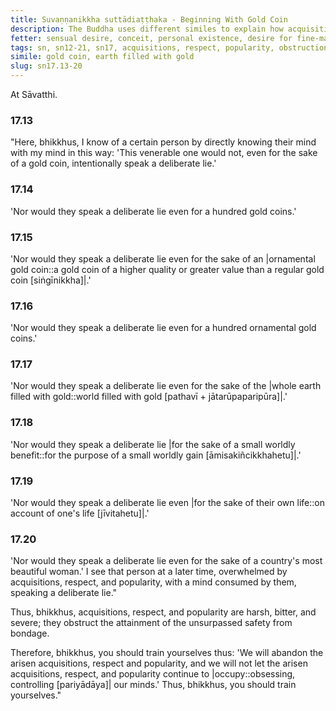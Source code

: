 ```yaml
---
title: Suvaṇṇanikkha suttādiaṭṭhaka - Beginning With Gold Coin
description: The Buddha uses different similes to explain how acquisitions, respect, and popularity are harsh, bitter, and severe, obstructing the attainment of the unsurpassed safety from bondage.
fetter: sensual desire, conceit, personal existence, desire for fine-material existence, desire for immaterial existence, ignorance
tags: sn, sn12-21, sn17, acquisitions, respect, popularity, obstruction, gold coin, worldly benefit, sensual desire
simile: gold coin, earth filled with gold
slug: sn17.13-20
---
```


At Sāvatthi.

### 17.13

"Here, bhikkhus, I know of a certain person by directly knowing their mind with my mind in this way: 'This venerable one would not, even for the sake of a gold coin, intentionally speak a deliberate lie.'

### 17.14

'Nor would they speak a deliberate lie even for a hundred gold coins.'

### 17.15

'Nor would they speak a deliberate lie even for the sake of an |ornamental gold coin::a gold coin of a higher quality or greater value than a regular gold coin [siṅgīnikkha]|.'

### 17.16

'Nor would they speak a deliberate lie even for a hundred ornamental gold coins.'

### 17.17

'Nor would they speak a deliberate lie even for the sake of the |whole earth filled with gold::world filled with gold [pathavī + jātarūpaparipūra]|.'

### 17.18

'Nor would they speak a deliberate lie |for the sake of a small worldly benefit::for the purpose of a small worldly gain [āmisakiñcikkhahetu]|.'

### 17.19

'Nor would they speak a deliberate lie even |for the sake of their own life::on account of one's life [jīvitahetu]|.'

### 17.20

'Nor would they speak a deliberate lie even for the sake of a country's most beautiful woman.' I see that person at a later time, overwhelmed by acquisitions, respect, and popularity, with a mind consumed by them, speaking a deliberate lie."

Thus, bhikkhus, acquisitions, respect, and popularity are harsh, bitter, and severe; they obstruct the attainment of the unsurpassed safety from bondage.

Therefore, bhikkhus, you should train yourselves thus: 'We will abandon the arisen acquisitions, respect and popularity, and we will not let the arisen acquisitions, respect, and popularity continue to |occupy::obsessing, controlling [pariyādāya]| our minds.' Thus, bhikkhus, you should train yourselves."